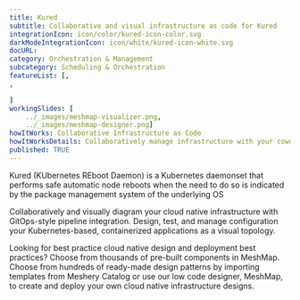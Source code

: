 ---title: Kured  subtitle: Collaborative and visual infrastructure as code for KuredintegrationIcon: icon/color/kured-icon-color.svgdarkModeIntegrationIcon: icon/white/kured-icon-white.svgdocURL: category: Orchestration & Managementsubcategory: Scheduling & OrchestrationfeatureList: [,,]workingSlides: [    ../_images/meshmap-visualizer.png,    ../_images/meshmap-designer.png]howItWorks: Collaborative Infrastructure as CodehowItWorksDetails: Collaboratively manage infrastructure with your coworkers synchronously sharing the same designs.published: TRUE---<p>    Kured (KUbernetes REboot Daemon) is a Kubernetes daemonset that performs safe automatic node reboots when the need to do so is indicated by the package management system of the underlying OS</p><p>    Collaboratively and visually diagram your cloud native infrastructure with GitOps-style pipeline integration. Design, test, and manage configuration your Kubernetes-based, containerized applications as a visual topology.</p><p>    Looking for best practice cloud native design and deployment best practices? Choose from thousands of pre-built components in MeshMap. Choose from hundreds of ready-made design patterns by importing templates from Meshery Catalog or use our low code designer, MeshMap, to create and deploy your own cloud native infrastructure designs.</p>